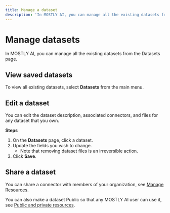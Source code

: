 ```yaml
---
title: Manage a dataset
description: 'In MOSTLY AI, you can manage all the existing datasets from the Datasets page.'
---
```


# Manage datasets

In MOSTLY AI, you can manage all the existing datasets from the Datasets page.

## View saved datasets

To view all existing datasets, select **Datasets** from the main menu.

## Edit a dataset

You can edit the dataset description, associated connectors, and files for any dataset that you own.

**Steps**

1. On the **Datasets** page, click a dataset.
2. Update the fields you wish to change.
   - Note that removing dataset files is an irreversible action.
3. Click **Save**.

## Share a dataset

You can share a connector with members of your organization, see [Manage Resources](../organizations/manage-resources.mdx#share-a-resource-with-an-organization).

You can also make a dataset Public so that any MOSTLY AI user can use it, see [Public and private resources](../public-private-resources.mdx).
